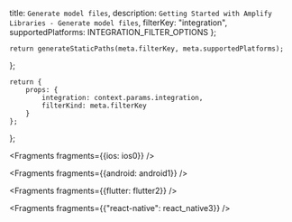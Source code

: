  title: `Generate model files`,
  description: `Getting Started with Amplify Libraries - Generate model files`,
  filterKey: "integration",
  supportedPlatforms: INTEGRATION_FILTER_OPTIONS
};
      


    return generateStaticPaths(meta.filterKey, meta.supportedPlatforms);
};

    return {
        props: {
            integration: context.params.integration,
            filterKind: meta.filterKey
        }
    };
};


<Fragments fragments={{ios: ios0}} />


<Fragments fragments={{android: android1}} />


<Fragments fragments={{flutter: flutter2}} />


<Fragments fragments={{"react-native": react_native3}} />